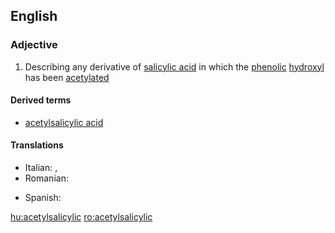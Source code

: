 ==English==

===Adjective===
{{en-adj|-|pos=[[acetyl]][[salicylic]]}}

# {{organic chemistry}} Describing any derivative of [[salicylic acid]] in which the [[phenolic]] [[hydroxyl]] has been [[acetylated]]

====Derived terms====
* [[acetylsalicylic acid]]

====Translations====
{{trans-top|derivative}}
* Italian: {{t-|it|acetossibenzoico}},  {{t+|it|acetilsalicilico}}
* Romanian: {{t+|ro|acetilsalicilic}}
{{trans-mid}}
* Spanish: {{t|es|acetilsalicílico}}
{{trans-bottom}}

[[hu:acetylsalicylic]]
[[ro:acetylsalicylic]]